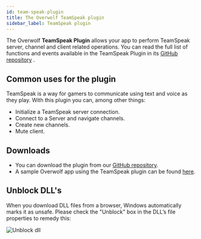 ```yaml
---
id: team-speak-plugin
title: The Overwolf TeamSpeak plugin
sidebar_label: TeamSpeak plugin
---
```


The Overwolf **TeamSpeak Plugin** allows your app to perform TeamSpeak server, channel and client related operations. You can read the full list of functions and events available in the TeamSpeak Plugin in its [GitHub repository](https://github.com/overwolf/teamspeak-overwolf) .

## Common uses for the plugin

TeamSpeak is a way for gamers to communicate using text and voice as they play. With this plugin you can, among other things:

* Initialize a TeamSpeak server connection.
* Connect to a Server and navigate channels.
* Create new channels.
* Mute client.

## Downloads

* You can download the plugin from our [GitHub repository](https://github.com/overwolf/teamspeak-overwolf).
* A sample Overwolf app using the TeamSpeak plugin can be found [here](https://github.com/overwolf/teamspeak-overwolf/tree/master/sampleApp).

## Unblock DLL's

When you download DLL files from a browser, Windows automatically marks it as unsafe. Please check the "Unblock" box in the DLL’s file properties to remedy this:

![Unblock dll](../assets/unblock_dll.jpg)
